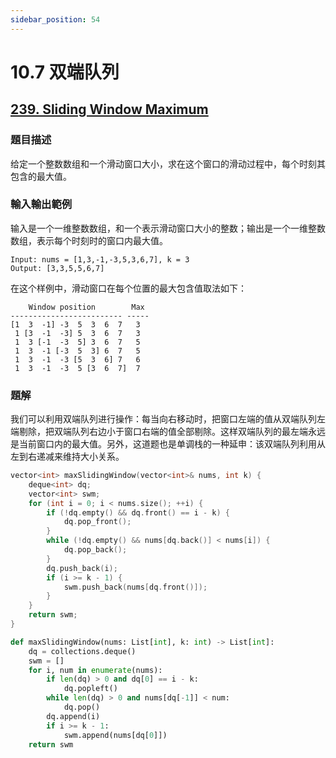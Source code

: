 ```yaml
---
sidebar_position: 54
---
```


# 10.7 双端队列

## [239. Sliding Window Maximum](https://leetcode.com/problems/sliding-window-maximum/)

### 題目描述

给定一个整数数组和一个滑动窗口大小，求在这个窗口的滑动过程中，每个时刻其包含的最大值。

### 輸入輸出範例

输入是一个一维整数数组，和一个表示滑动窗口大小的整数；输出是一个一维整数数组，表示每个时刻时的窗口内最大值。

```
Input: nums = [1,3,-1,-3,5,3,6,7], k = 3
Output: [3,3,5,5,6,7]
```

在这个样例中，滑动窗口在每个位置的最大包含值取法如下：

```
    Window position        Max
------------------------- -----
[1  3  -1] -3  5  3  6  7   3
 1 [3  -1  -3] 5  3  6  7   3
 1  3 [-1  -3  5] 3  6  7   5
 1  3  -1 [-3  5  3] 6  7   5
 1  3  -1  -3 [5  3  6] 7   6
 1  3  -1  -3  5 [3  6  7]  7
```

### 題解

我们可以利用双端队列进行操作：每当向右移动时，把窗口左端的值从双端队列左端剔除，把双端队列右边小于窗口右端的值全部剔除。这样双端队列的最左端永远是当前窗口内的最大值。另外，这道题也是单调栈的一种延申：该双端队列利用从左到右递减来维持大小关系。

<Tabs>
<TabItem value="cpp" label="C++">

```cpp
vector<int> maxSlidingWindow(vector<int>& nums, int k) {
    deque<int> dq;
    vector<int> swm;
    for (int i = 0; i < nums.size(); ++i) {
        if (!dq.empty() && dq.front() == i - k) {
            dq.pop_front();
        }
        while (!dq.empty() && nums[dq.back()] < nums[i]) {
            dq.pop_back();
        }
        dq.push_back(i);
        if (i >= k - 1) {
            swm.push_back(nums[dq.front()]);
        }
    }
    return swm;
}
```

</TabItem>
<TabItem value="py" label="Python">

```py
def maxSlidingWindow(nums: List[int], k: int) -> List[int]:
    dq = collections.deque()
    swm = []
    for i, num in enumerate(nums):
        if len(dq) > 0 and dq[0] == i - k:
            dq.popleft()
        while len(dq) > 0 and nums[dq[-1]] < num:
            dq.pop()
        dq.append(i)
        if i >= k - 1:
            swm.append(nums[dq[0]])
    return swm
```

</TabItem>

</Tabs>